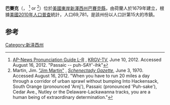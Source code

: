 {{Infobox settlement
|name                     = 巴賽克
|official_name            = 巴賽克市
|settlement_type          = 市鎮
|nickname                 =
|motto                    =

<!-- Images -->
|image_skyline            =
|imagesize                =
|image_caption            =
|image_flag               =
|image_seal               =

<!-- Maps -->
|image_map                = Passaic nj.png
|mapsize                  = 250x200px
|map_caption              = 巴賽克地圖1
|image_map1               =Census_Bureau_map_of_Passaic,_New_Jersey.png
|mapsize1                 = 250x200px
|map_caption1             = 巴賽克地圖2

<!-- Location -->
|subdivision_type         = [[國家|國家]]
|subdivision_type1        = [[美國州份|州份]]
|subdivision_type2        = [[縣_(美國)|縣]]
|subdivision_name         = 美國
|subdivision_name1        = [[新澤西州|新澤西州]]
|subdivision_name2        = [[巴賽克縣|巴賽克縣]]
|government_type          = {{link-en|福克納法案|Faulkner Act (Mayor-Council)}}
|government_footnotes     = 
|leader_title             = [[Mayor|Mayor]]
|leader_name              = {{link-en|亞歷克斯·布蘭科|Alex Blanco}}（任期至2017年6月30日）<ref>[http://www.nj.gov/dca/mayors/mayors2013.pdf 2013 New Jersey Mayors Directory], [[New_Jersey_Department_of_Community_Affairs|New Jersey Department of Community Affairs]]. Accessed October 16, 2013. As of date accessed, a term-end date of May 2, 2013, is listed for Blanco.</ref>
|leader_title1            = 行政官員  
|leader_name1             = 里克·費爾南德斯<ref>[http://www.cityofpassaic.com/Departments-Administration.html Administration] {{webarchive|url=https://web.archive.org/web/20140924040716/http://www.cityofpassaic.com/Departments-Administration.html |date=2014-09-24 }}, City of Passaic. Accessed August 15, 2012.</ref>
|leader_title2            = 
|leader_name2             = 
|established_title        = 建立
|established_date         = 1679年
|established_title2       = [[市法團|註冊]]
|established_date2        = 1873年4月2日

<!-- Area -->
|unit_pref                = Imperial
|area_footnotes           = <ref name=CensusArea>[http://www.census.gov/geo/maps-data/data/docs/gazetteer/county_sub_list_34.txt Gazetteer of New Jersey Places], [[United_States_Census_Bureau|United States Census Bureau]]. Accessed June 14, 2013.</ref>
|area_magnitude           =
|area_total_km2           = 8.401
|area_land_km2            = 8.149
|area_water_km2           = 0.253
|area_total_sq_mi         = 3.244
|area_land_sq_mi          = 3.146
|area_water_sq_mi         = 0.098
|area_water_percent       = 3.01
|area_rank                = 324th of 566 in state<br>11th of 16 in county<ref name=CensusArea/>

<!-- Population -->
|population_as_of         = [[2010_United_States_Census|2010 Census]]
|population_footnotes     = <ref name=Census2010>[http://factfinder2.census.gov/bkmk/table/1.0/en/DEC/10_DP/DPDP1/0600000US3403156550 DP-1: Profile of General Population and Housing Characteristics: 2010 - 2010 Demographic Profile Data], [[United_States_Census_Bureau|United States Census Bureau]]. Accessed December 18, 2011.</ref><ref name=LWD2010>[http://lwd.dol.state.nj.us/labor/lpa/census/2010/dp/dp1_pas/passaic1.pdf Table DP-1. Profile of General Demographic Characteristics: 2010 for Passaic city] {{Wayback|url=http://lwd.dol.state.nj.us/labor/lpa/census/2010/dp/dp1_pas/passaic1.pdf |date=20120506173406 }}, [[New_Jersey_Department_of_Labor_and_Workforce_Development|New Jersey Department of Labor and Workforce Development]]. Accessed December 14, 2011.</ref>
|population_total         = 69781
|population_rank          = 15th of 566 in state<br>3rd of 16 in county<ref name=GCTPH1NJ2010>[http://factfinder2.census.gov/bkmk/table/1.0/en/DEC/10_SF1/GCTPH1.ST16/0400000US34 GCT-PH1 Population, Housing Units, Area, and Density: 2010 - State -- County Subdivision from the 2010 Census Summary File 1 for New Jersey], [[United_States_Census_Bureau|United States Census Bureau]]. Accessed August 7, 2013.</ref>
|population_density_km2   =  8563.6
|population_density_sq_mi = 22179.6
|population_density_rank  = 7th of 566 in state<br>1st of 16 in county<ref name=GCTPH1NJ2010/>
|population_est           = 70218
|pop_est_as_of            = 2012

<!-- General information -->
|timezone                 = [[Eastern_Time_Zone|Eastern (EST)]]
|utc_offset               = -5
|timezone_DST             = [[Eastern_Daylight_Time|Eastern (EDT)]]
|utc_offset_DST           = -4
|elevation_footnotes      = <ref>{{Gnis|885342|City of Passaic}}, [[Geographic_Names_Information_System|Geographic Names Information System]]. Accessed March 8, 2013.</ref>
|elevation_m              = 
|elevation_ft             = 98
|coordinates_type         = region:US_type:city
|coordinates_region       = US-NJ
|coordinates_display      = inline,title
|coordinates_footnotes    = {{GR|1|dateform=mdy}}<ref name=CensusArea/>
|latd                     = 40.856413
|longd                    = -74.12694

<!-- Area/postal codes & others -->
|postal_code_type         = [[ZIP_code|ZIP code]]
|postal_code              = 07055<ref>[http://tools.usps.com/go/ZipLookupResultsAction!input.action?resultMode=0&city=passaic&state=NJ ZIP code lookup for Passaic, NJ], [[United_States_Postal_Service|United States Postal Service]]. Accessed August 28, 2011.</ref><ref>[http://www.state.nj.us/infobank/njzips.htm Zip Codes], State of [[New_Jersey|New Jersey]]. Accessed October 16, 2013.</ref>
|area_code                = [[Area_codes_862_and_973|973]]<ref>[http://www.area-codes.com/search.asp?frmNPA=&frmNXX=&frmState=NJ&frmCounty=Passaic&frmCity=Passaic Area Code Lookup - NPA NXX for Passaic, NJ], Area-Codes.com. Accessed October 16, 2013.</ref>
|blank_name               = [[Federal_Information_Processing_Standard|FIPS code]]
|blank_info               = 3403156550{{GR|2|dateform=mdy}}<ref name=CensusArea/><ref>[http://mcdc2.missouri.edu/webrepts/commoncodes/ccc_nj.html A Cure for the Common Codes: New Jersey], Missouri Census Data Center. Accessed August 15, 2012.</ref>
|blank1_name              = [[Geographic_Names_Information_System|GNIS]] feature ID
|blank1_info              = 0885342{{GR|3|dateform=mdy}}<ref name=CensusArea/>
|website                  = {{URL|http://www.cityofpassaic.com/}}
|footnotes                =
}}
'''巴賽克'''（{{lang-en|'''Passaic'''}}，{{IPAc-en|p|ə|ˈ|s|eɪ|.|ɨ|k}} {{respell|pə|SAY|ik}}<ref>[http://www.krgv.com/news/ap-news-pronunciation-guide-l-r-151502/ AP-News Pronunciation Guide L-R] {{webarchive|url=https://archive.is/20130127080348/http://www.krgv.com/news/ap-news-pronunciation-guide-l-r-151502/ |date=2013-01-27 }}, [[KRGV-TV|KRGV-TV]], June 10, 2012. Accessed August 16, 2012. "Passaic -- puh-SAY'-ihk"</ref> or {{IPAc-en|local|p|ə|ˈ|s|eɪ|k}} {{respell|pə|SAYK|}}<ref>Martin, Jim. [http://news.google.com/newspapers?nid=1917&dat=19700603&id=FGxGAAAAIBAJ&sjid=C-kMAAAAIBAJ&pg=931,657431 "Jim Martin"] {{Wayback|url=http://news.google.com/newspapers?nid=1917&dat=19700603&id=FGxGAAAAIBAJ&sjid=C-kMAAAAIBAJ&pg=931,657431 |date=20160509025813 }}, ''[[Schenectady_Gazette|Schenectady Gazette]]'', June 3, 1970. Accessed August 16, 2012. "When you have to run 20 miles a day through a corridor of urban sprawl without bumping Into Hackensack, South Orange (pronounced 'Arnj'), Passaic (pronounced 'Puh-sake'), Cedar Ave., Nutley or the Delaware-Lackawanna tracks, you are a human being of extraordinary determination."</ref>）位於[[美國東岸|美國東岸]][[新澤西州|新澤西州]][[巴賽克縣|巴賽克縣]]，由荷蘭人於1679年建立，根據[[美國2010年人口普查|美國2010年人口普查]]統計，人口69,781，是該州份以人口計第15大的市鎮。

==参考==
{{reflist}}

[[Category:新泽西州|Category:新泽西州]]